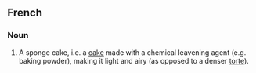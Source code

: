 ==French==

<!--
The word is used in English (e.g. in cookbooks). Should it be listed as English, with an etymological entry making the source clear?
-->

===Noun===
#A sponge cake, i.e. a [[cake]] made with a chemical leavening agent (e.g. baking powder), making it light and airy (as opposed to a denser [[torte]]).